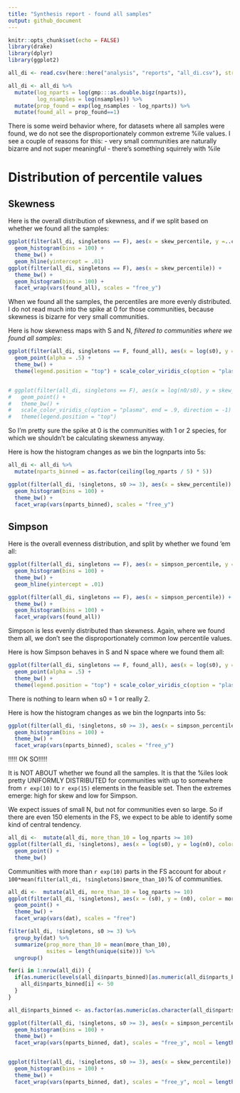 ```yaml
---
title: "Synthesis report - found all samples"
output: github_document
---
```


```r
knitr::opts_chunk$set(echo = FALSE)
library(drake)
library(dplyr)
library(ggplot2)

all_di <- read.csv(here::here("analysis", "reports", "all_di.csv"), stringsAsFactors = F)

all_di <- all_di %>%
  mutate(log_nparts = log(gmp:::as.double.bigz(nparts)),
         log_nsamples = log(nsamples)) %>%
  mutate(prop_found = exp(log_nsamples - log_nparts)) %>%
  mutate(found_all = prop_found==1)
```

There is some weird behavior where, for datasets where all samples were found, we do not see the disproportionately common extreme %ile values. I see a couple of reasons for this:
- very small communities are naturally bizarre and not super meaningful
- there's something squirrely with %ile

# Distribution of percentile values

## Skewness

Here is the overall distribution of skewness, and if we split based on whether we found all the samples:
```r
ggplot(filter(all_di, singletons == F), aes(x = skew_percentile, y =..count.. / sum(..count..))) +
  geom_histogram(bins = 100) +
  theme_bw() +
  geom_hline(yintercept = .01)
ggplot(filter(all_di, singletons == F), aes(x = skew_percentile)) +
  theme_bw() +
  geom_histogram(bins = 100) +
  facet_wrap(vars(found_all), scales = "free_y")
```

When we found all the samples, the percentiles are more evenly distributed. I do not read much into the spike at 0 for those communities, because skewness is bizarre for very small communities. 


Here is how skewness maps with S and N, *filtered to communities where we found all samples*:
```r

ggplot(filter(all_di, singletons == F, found_all), aes(x = log(s0), y = log(n0), color = skew_percentile)) +
  geom_point(alpha = .5) +
  theme_bw() +
  theme(legend.position = "top") + scale_color_viridis_c(option = "plasma", end = .9)


# ggplot(filter(all_di, singletons == F), aes(x = log(n0/s0), y = skew_percentile, color = prop_found)) +
#   geom_point() +
#   theme_bw() +
#   scale_color_viridis_c(option = "plasma", end = .9, direction = -1) +
#   theme(legend.position = "top")

```

So I'm pretty sure the spike at 0 is the communities with 1 or 2 species, for which we shouldn't be calculating skewness anyway. 


Here is how the histogram changes as we bin the lognparts into 5s:

```r
all_di <- all_di %>%
  mutate(nparts_binned = as.factor(ceiling(log_nparts / 5) * 5))

ggplot(filter(all_di, !singletons, s0 >= 3), aes(x = skew_percentile)) +
  geom_histogram(bins = 100) +
  theme_bw() +
  facet_wrap(vars(nparts_binned), scales = "free_y")


```

## Simpson

Here is the overall evenness distribution, and split by whether we found 'em all:

```r
ggplot(filter(all_di, singletons == F), aes(x = simpson_percentile, y =..count.. / sum(..count..))) +
  geom_histogram(bins = 100) +
  theme_bw() +
  geom_hline(yintercept = .01)

ggplot(filter(all_di, singletons == F), aes(x = simpson_percentile)) +
  theme_bw() +
  geom_histogram(bins = 100) +
  facet_wrap(vars(found_all))

```

Simpson is less evenly distributed than skewness. Again, where we found them all, we don't see the disproportionately common low percentile values. 

Here is how Simpson behaves in S and N space where we found them all:

```r

ggplot(filter(all_di, singletons == F, found_all), aes(x = log(s0), y = log(n0), color = simpson_percentile)) +
  geom_point(alpha = .5) +
  theme_bw() +
  theme(legend.position = "top") + scale_color_viridis_c(option = "plasma", end = .9)

```

There is nothing to learn when s0 = 1 or really 2. 

Here is how the histogram changes as we bin the lognparts into 5s:

```r


ggplot(filter(all_di, !singletons, s0 >= 3), aes(x = simpson_percentile)) +
  geom_histogram(bins = 100) +
  theme_bw() +
  facet_wrap(vars(nparts_binned), scales = "free_y")


```


!!!!! OK SO!!!!!

It is NOT ABOUT whether we found all the samples. It is that the %iles look pretty UNIFORMLY DISTRIBUTED for communities with up to somewhere from `r exp(10)` to `r exp(15)` elements in the feasible set. Then the extremes emerge: high for skew and low for Simpson. 

We expect issues of small N, but not for communities even so large. So if there are even 150 elements in the FS, we expect to be able to identify some kind of central tendency. 

```r

all_di <-  mutate(all_di, more_than_10 = log_nparts >= 10)
ggplot(filter(all_di, !singletons), aes(x = log(s0), y = log(n0), color = more_than_10)) +
  geom_point() +
  theme_bw()

```

Communities with more than `r exp(10)` parts in the FS account for about `r 100*mean(filter(all_di, !singletons)$more_than_10)`% of communities.

```r

all_di <-  mutate(all_di, more_than_10 = log_nparts >= 10)
ggplot(filter(all_di, !singletons), aes(x = (s0), y = (n0), color = more_than_10)) +
  geom_point() +
  theme_bw() +
  facet_wrap(vars(dat), scales = "free")

filter(all_di, !singletons, s0 >= 3) %>%
  group_by(dat) %>%
  summarize(prop_more_than_10 = mean(more_than_10),
            nsites = length(unique(site))) %>%
  ungroup() 
```

```r
for(i in 1:nrow(all_di)) {
  if(as.numeric(levels(all_di$nparts_binned)[as.numeric(all_di$nparts_binned[i])]) >= 50) {
    all_di$nparts_binned[i] <- 50
  }
}

all_di$nparts_binned <- as.factor(as.numeric(as.character(all_di$nparts_binned)))

ggplot(filter(all_di, !singletons, s0 >= 3), aes(x = simpson_percentile)) +
  geom_histogram(bins = 100) +
  theme_bw() +
  facet_wrap(vars(nparts_binned, dat), scales = "free_y", ncol = length(unique(all_di$dat)), drop = F)


ggplot(filter(all_di, !singletons, s0 >= 3), aes(x = skew_percentile)) +
  geom_histogram(bins = 100) +
  theme_bw() +
  facet_wrap(vars(nparts_binned, dat), scales = "free_y", ncol = length(unique(all_di$dat)), drop = F)

```
